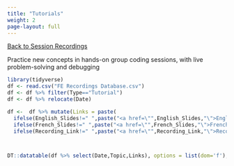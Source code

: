 ```yaml
---
title: "Tutorials"
weight: 2
page-layout: full
---
```

[[Back to Session Recordings](../session_recordings.qmd)]{.aside}

Practice new concepts in hands-on group coding sessions, with live problem-solving and debugging

```r
library(tidyverse)
df <- read.csv("FE Recordings Database.csv")
df <- df %>% filter(Type=="Tutorial")
df <- df %>% relocate(Date)

df <-  df %>% mutate(Links = paste(
  ifelse(English_Slides!=" ",paste("<a href=\"",English_Slides,"\">English Slides</a><br>",sep=''),""),
  ifelse(French_Slides!=" ",paste("<a href=\"",French_Slides,"\">French Slides</a><br>",sep=''),""),
  ifelse(Recording_Link!=" ",paste("<a href=\"",Recording_Link,"\">Recording</a>",sep=''), ""),sep=''))



DT::datatable(df %>% select(Date,Topic,Links), options = list(dom='f'), escape = F, rownames = F)
```